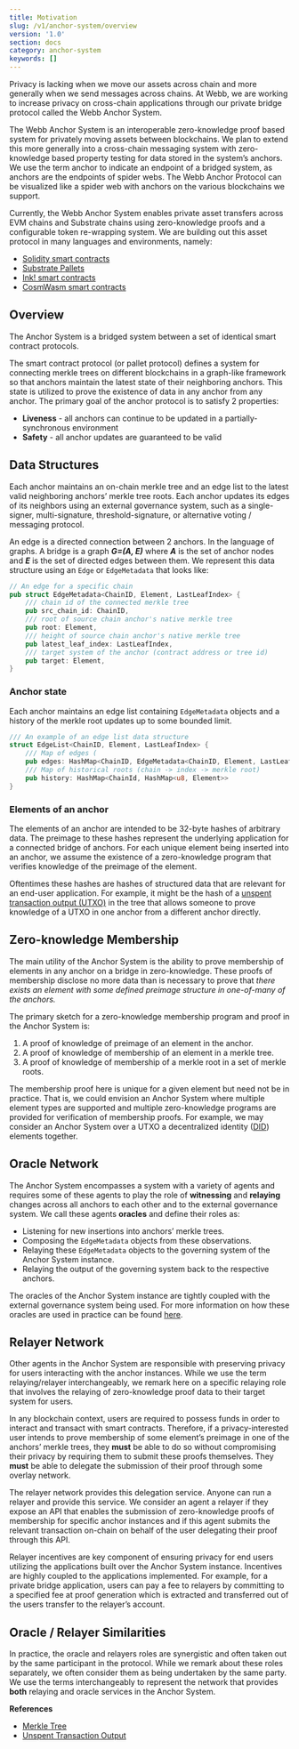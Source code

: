 ```yaml
---
title: Motivation
slug: /v1/anchor-system/overview
version: '1.0'
section: docs
category: anchor-system
keywords: []
---
```



Privacy is lacking when we move our assets across chain and more generally when we send messages across chains.
At Webb, we are working to increase privacy on cross-chain applications through our private bridge protocol
called the Webb Anchor System.

The Webb Anchor System is an interoperable zero-knowledge proof based system for privately moving assets
between blockchains. We plan to extend this more generally into a cross-chain messaging system with
zero-knowledge based property testing for data stored in the system’s anchors. We use the term anchor to
indicate an endpoint of a bridged system, as anchors are the endpoints of spider webs. The Webb Anchor Protocol
can be visualized like a spider web with anchors on the various blockchains we support.

Currently, the Webb Anchor System enables private asset transfers across EVM chains and Substrate chains
using zero-knowledge proofs and a configurable token re-wrapping system. We are building out this asset
protocol in many languages and environments, namely:

- [Solidity smart contracts](https://github.com/webb-tools/protocol-solidity)
- [Substrate Pallets](https://github.com/webb-tools/protocol-substrate)
- [Ink! smart contracts](https://github.com/webb-tools/protocol-ink)
- [CosmWasm smart contracts](https://github.com/webb-tools/protocol-cosmwasm)

## Overview

The Anchor System is a bridged system between a set of identical smart contract protocols.

The smart contract protocol (or pallet protocol) defines a system for connecting merkle trees on different
blockchains in a graph-like framework so that anchors maintain the latest state of their neighboring anchors.
This state is utilized to prove the existence of data in any anchor from any anchor. The primary goal of the
anchor protocol is to satisfy 2 properties:

- **Liveness** - all anchors can continue to be updated in a partially-synchronous environment
- **Safety** - all anchor updates are guaranteed to be valid

## Data Structures

Each anchor maintains an on-chain merkle tree and an edge list to the latest valid neighboring anchors’ merkle
tree roots. Each anchor updates its edges of its neighbors using an external governance system, such as a
single-signer, multi-signature, threshold-signature, or alternative voting / messaging protocol.

An edge is a directed connection between 2 anchors. In the language of graphs. A bridge is a
graph **_G=(A, E)_** where **_A_** is the set of anchor nodes and **_E_** is the set of directed edges between
them. We represent this data structure using an `Edge` or `EdgeMetadata` that looks like:

```rust
// An edge for a specific chain
pub struct EdgeMetadata<ChainID, Element, LastLeafIndex> {
	/// chain id of the connected merkle tree
	pub src_chain_id: ChainID,
	/// root of source chain anchor's native merkle tree
	pub root: Element,
	/// height of source chain anchor's native merkle tree
	pub latest_leaf_index: LastLeafIndex,
	/// target system of the anchor (contract address or tree id)
	pub target: Element,
}
```

### Anchor state

Each anchor maintains an edge list containing `EdgeMetadata` objects and a history of the merkle root updates
up to some bounded limit.

```rust
/// An example of an edge list data structure
struct EdgeList<ChainID, Element, LastLeafIndex> {
	/// Map of edges (
	pub edges: HashMap<ChainID, EdgeMetadata<ChainID, Element, LastLeafIndex>
	/// Map of historical roots (chain -> index -> merkle root)
	pub history: HashMap<ChainId, HashMap<u8, Element>>
}
```

### Elements of an anchor

The elements of an anchor are intended to be 32-byte hashes of arbitrary data. The preimage to these hashes
represent the underlying application for a connected bridge of anchors. For each unique element being inserted
into an anchor, we assume the existence of a zero-knowledge program that verifies knowledge of the preimage of
the element.

Oftentimes these hashes are hashes of structured data that are relevant for an end-user application. For example,
it might be the hash of a [unspent transaction output (UTXO)](https://en.wikipedia.org/wiki/Unspent_transaction_output)
in the tree that allows someone to prove knowledge of a UTXO in one anchor from a different anchor directly.

<AnchorProtocolImages />

## Zero-knowledge Membership

The main utility of the Anchor System is the ability to prove membership of elements in any anchor on a bridge in
zero-knowledge. These proofs of membership disclose no more data than is necessary to prove that _there exists an
element with some defined preimage structure in one-of-many of the anchors._

The primary sketch for a zero-knowledge membership program and proof in the Anchor System is:

1. A proof of knowledge of preimage of an element in the anchor.
2. A proof of knowledge of membership of an element in a merkle tree.
3. A proof of knowledge of membership of a merkle root in a set of merkle roots.

The membership proof here is unique for a given element but need not be in practice. That is, we could envision
an Anchor System where multiple element types are supported and multiple zero-knowledge programs are provided
for verification of membership proofs. For example, we may consider an Anchor System over a UTXO a decentralized
identity ([DID](https://www.w3.org/TR/did-core/)) elements together.

## Oracle Network

The Anchor System encompasses a system with a variety of agents and requires some of these agents to play the role
of **witnessing** and **relaying** changes across all anchors to each other and to the external governance system.
We call these agents **oracles** and define their roles as:

- Listening for new insertions into anchors’ merkle trees.
- Composing the `EdgeMetadata` objects from these observations.
- Relaying these `EdgeMetadata` objects to the governing system of the Anchor System instance.
- Relaying the output of the governing system back to the respective anchors.

The oracles of the Anchor System instance are tightly coupled with the external governance system being used. For more
information on how these oracles are used in practice can be found [here](https://github.com/webb-tools/relayer).

<AnchorRelayerDKGProtocolImages />

## Relayer Network

Other agents in the Anchor System are responsible with preserving privacy for users interacting with the anchor instances.
While we use the term relaying/relayer interchangeably, we remark here on a specific relaying role that involves the relaying
of zero-knowledge proof data to their target system for users.

In any blockchain context, users are required to possess funds in order to interact and transact with smart contracts.
Therefore, if a privacy-interested user intends to prove membership of some element’s preimage in one of the anchors’
merkle trees, they **must** be able to do so without compromising their privacy by requiring them to submit these proofs
themselves. They **must** be able to delegate the submission of their proof through some overlay network.

The relayer network provides this delegation service. Anyone can run a relayer and provide this service. We consider an agent
a relayer if they expose an API that enables the submission of zero-knowledge proofs of membership for specific anchor
instances and if this agent submits the relevant transaction on-chain on behalf of the user delegating their proof through this API.

Relayer incentives are key component of ensuring privacy for end users utilizing the applications built over the Anchor System
instance. Incentives are highly coupled to the applications implemented. For example, for a private bridge application, users can
pay a fee to relayers by committing to a specified fee at proof generation which is extracted and transferred out of the users
transfer to the relayer’s account.

## Oracle / Relayer Similarities

In practice, the oracle and relayers roles are synergistic and often taken out by the same participant in the protocol. While we
remark about these roles separately, we often consider them as being undertaken by the same party. We use the terms interchangeably
to represent the network that provides **both** relaying and oracle services in the Anchor System.

**References**

- [Merkle Tree](https://en.wikipedia.org/wiki/Merkle_tree)
- [Unspent Transaction Output](https://en.wikipedia.org/wiki/Unspent_transaction_output)
